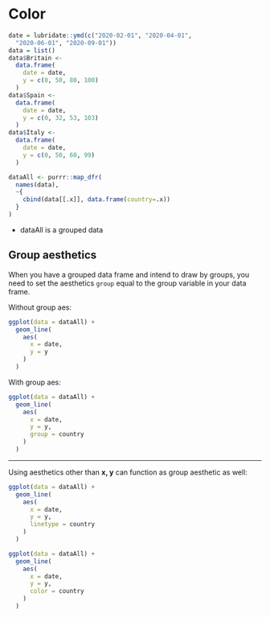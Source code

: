 # Color

```r
date = lubridate::ymd(c("2020-02-01", "2020-04-01",
  "2020-06-01", "2020-09-01"))
data = list()
data$Britain <- 
  data.frame(
    date = date,
    y = c(0, 50, 80, 100)
  )
data$Spain <-
  data.frame(
    date = date,
    y = c(0, 32, 53, 103)
  )
data$Italy <-
  data.frame(
    date = date,
    y = c(0, 50, 60, 99)
  )
```

```r
dataAll <- purrr::map_dfr(
  names(data),
  ~{
    cbind(data[[.x]], data.frame(country=.x))
  }
)
```

  * dataAll is a grouped data

## Group aesthetics

<div class="alert alert-info">
When you have a grouped data frame and intend to draw by groups, you need to set the aesthetics `group` equal to the group variable in your data frame.
</div>

Without group aes:
```r
ggplot(data = dataAll) +
  geom_line(
    aes(
      x = date,
      y = y
    )
  )

```

With group aes:
```r
ggplot(data = dataAll) +
  geom_line(
    aes(
      x = date,
      y = y,
      group = country
    )
  )

```

***

Using aesthetics other than **x, y** can function as group aesthetic as well:

```r
ggplot(data = dataAll) +
  geom_line(
    aes(
      x = date,
      y = y,
      linetype = country
    )
  )
```

```r
ggplot(data = dataAll) +
  geom_line(
    aes(
      x = date,
      y = y,
      color = country
    )
  )
```


